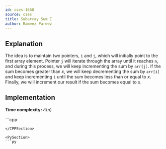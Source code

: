```yaml
---
id: cses-1660
source: cses
title: Subarray Sum I
author: Rameez Parwez
---
```


## Explanation
The idea is to maintain two pointers, `i` and `j`, which will initially point to the first array element. Pointer `j` will iterate through the array until it reaches `n`, and during this process, we will keep incrementing the sum by `arr[j]`. If the sum becomes greater than $x$, we will keep decrementing the sum by `arr[i]` and keep incrementing `i` until the sum becomes less than or equal to $x$. Finally, we will increment our result if the sum becomes equal to $x$.

## Implementation
**Time complexity:** $\mathcal{O} (n)$

<LanguageSection>
<CPPSection>
```cpp


```
</CPPSection>

<PySection>
```py

```
</PySection>
</LanguageSection>


